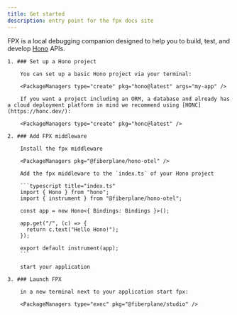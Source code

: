 ```yaml
---
title: Get started
description: entry point for the fpx docs site
---
```



FPX is a local debugging companion designed to help you to build, test, and develop [Hono](https://www.hono.dev) APIs.

<Steps>

	1. ### Set up a Hono project

		You can set up a basic Hono project via your terminal:

		<PackageManagers type="create" pkg="hono@latest" args="my-app" />

		If you want a project including an ORM, a database and already has a cloud deployment platform in mind we recommend using [HONC](https://honc.dev/):

		<PackageManagers type="create" pkg="honc@latest" />

	2. ### Add FPX middleware

		Install the fpx middleware

		<PackageManagers pkg="@fiberplane/hono-otel" />

		Add the fpx middleware to the `index.ts` of your Hono project

		```typescript title="index.ts"
		import { Hono } from "hono";
		import { instrument } from "@fiberplane/hono-otel";

		const app = new Hono<{ Bindings: Bindings }>();

		app.get("/", (c) => {
		  return c.text("Hello Hono!");
		});

		export default instrument(app);
		```

		start your application

	3. ### Launch FPX

		in a new terminal next to your application start fpx:

		<PackageManagers type="exec" pkg="@fiberplane/studio" />

</Steps>
